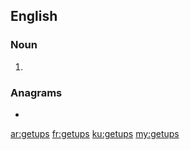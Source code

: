 {{also|get-ups}}
==English==

===Noun===
{{head|en|noun plural form}}

# {{plural of|getup|lang=en}}

===Anagrams===
* {{l|en|gets up}}

[[ar:getups]]
[[fr:getups]]
[[ku:getups]]
[[my:getups]]